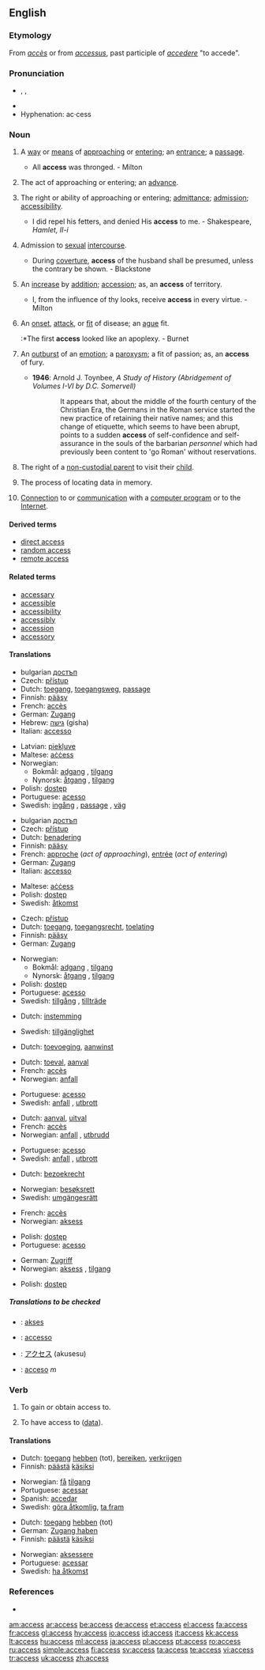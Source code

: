 ==English==

{{rank|ordinary|forms|complete|949|access|ways|grave|serious}}

===Etymology===
From {{F.}} ''[[accès]]'' or from {{L.}} ''[[accessus]]'', past participle of ''[[accedere]]'' "to accede".

===Pronunciation===
*{{AHD|ăkʹsĕs}}, {{IPA|/ˈæk.sɛs/}}, {{SAMPA|/"{ksEs/}}
*{{audio|en-us-access.ogg|Audio (US)}}
*Hyphenation: ac&middot;cess

===Noun===
{{en-noun|es|-}}

# {{uncountable}} A [[way]] or [[means]] of [[approach]]ing or [[enter]]ing; an [[entrance]]; a [[passage]].
#* All '''access''' was thronged. - Milton
# {{uncountable}} The act of approaching or entering; an [[advance]].
# {{uncountable}} The right or ability of approaching or entering; [[admittance]]; [[admission]]; [[accessibility]].
#* I did repel his fetters, and denied His '''access''' to me. - Shakespeare, ''Hamlet, II-i''
# {{uncountable}} Admission to [[sexual]] [[intercourse]].
#* During [[coverture]], '''access''' of the husband shall be presumed, unless the contrary be shown. - Blackstone
# {{countable}} An [[increase]] by [[addition]]; [[accession]]; as, an '''access''' of territory.
#* I, from the influence of thy looks, receive '''access''' in every virtue. - Milton
# {{countable}} An [[onset]], [[attack]], or [[fit]] of disease; an [[ague]] fit.
#:*The first '''access''' looked like an apoplexy. - Burnet
# {{countable}} An [[outburst]] of an [[emotion]]; a [[paroxysm]]; a fit of passion; as, an '''access''' of fury.
#* '''1946''': Arnold J. Toynbee, ''A Study of History (Abridgement of Volumes I-VI by D.C. Somervell)''
#:: It appears that, about the middle of the fourth century of the Christian Era, the Germans in the Roman service started the new practice of retaining their native names; and this change of etiquette, which seems to have been abrupt, points to a sudden <b>access</b> of self-confidence and self-assurance in the souls of the barbarian ''personnel'' which had previously been content to 'go Roman' without reservations.
# {{uncountable}} {{law}} The right of a [[non-custodial parent]] to visit their [[child]].
# {{uncountable}} {{computing}} The process of locating data in memory.
# {{uncountable}} {{internet}} [[connection|Connection]] to or [[communication]] with a [[computer program]] or to the [[Internet]].

====Derived terms====
*[[direct access]]
*[[random access]]
*[[remote access]]

====Related terms====
* [[accessary]]
* [[accessible]]
* [[accessibility]]
* [[accessibly]]
* [[accession]]
* [[accessory]]

====Translations====
{{trans-top|a way or means of approaching}}
*bulgarian [[достъп]] {{m}}
*Czech: [[přístup]] {{m}}
*Dutch: [[toegang]], [[toegangsweg]], [[passage]]
*Finnish: [[pääsy]]
*French: [[accès]] {{m}}
*German: [[Zugang]] {{m}}
*Hebrew: [[גישה]] (gisha)
*Italian: [[accesso]] {{m}}
{{trans-mid}}
*Latvian: [[piekļuve]]
*Maltese: [[aċċess]]
*Norwegian:
**Bokmål: [[adgang]] {{m}}, [[tilgang]] {{m}}
**Nynorsk: [[åtgang]] {{m}}, [[tilgang]] {{m}}
*Polish: [[dostęp]] {{m}}
*Portuguese: [[acesso]] {{m}}
*Swedish: [[ingång]] {{c}}, [[passage]] {{c}}, [[väg]] {{c}}
{{trans-bottom}}

{{trans-top|the act of approaching or entering}}
*bulgarian [[достъп]] {{m}}
*Czech: [[přístup]] {{m}}
*Dutch: [[benadering]]
*Finnish: [[pääsy]]
*French: [[approche]] {{f}} (''act of approaching''), [[entrée#French|entrée]] {{f}} (''act of entering'')
*German: [[Zugang]] {{m}}
*Italian: [[accesso]] {{m}}
{{trans-mid}}
*Maltese: [[aċċess]]
*Polish: [[dostęp]] {{m}}
*Swedish: [[åtkomst]] {{c}}
{{trans-bottom}}

{{trans-top|the right or ability of approaching or entering}}
*Czech: [[přístup]] {{m}}
*Dutch: [[toegang]], [[toegangsrecht]], [[toelating]]
*Finnish: [[pääsy]]
*German: [[Zugang]] {{m}}
{{trans-mid}}
*Norwegian:
**Bokmål: [[adgang]] {{m}}, [[tilgang]] {{m}}
**Nynorsk: [[åtgang]] {{m}}, [[tilgang]] {{m}}
*Polish: [[dostęp]] {{m}}
*Portuguese: [[acesso]] {{m}}
*Swedish: [[tillgång]] {{c}}, [[tillträde]] {{c}}
{{trans-bottom}}

{{trans-top|admission to sexual intercourse}}
*Dutch: [[instemming]]
{{trans-mid}}
*Swedish: [[tillgänglighet]] {{c}}
{{trans-bottom}}

{{trans-top|an increase by addition}}
*Dutch: [[toevoeging]], [[aanwinst]]
{{trans-mid}}
{{trans-bottom}}

{{trans-top|an onset, attack or fit of disease}}
*Dutch: [[toeval]], [[aanval]]
*French: [[accès]] {{m}}
*Norwegian: [[anfall]] {{n}}
{{trans-mid}}
*Portuguese: [[acesso]] {{m}}
*Swedish: [[anfall]] {{n}}, [[utbrott]] {{n}}
{{trans-bottom}}

{{trans-top|an outburst of an emotion}}
*Dutch: [[aanval]], [[uitval]]
*French: [[accès]] {{m}}
*Norwegian: [[anfall]] {{n}}, [[utbrudd]] {{n}}
{{trans-mid}}
*Portuguese: [[acesso]] {{m}}
*Swedish: [[anfall]] {{n}}, [[utbrott]] {{n}}
{{trans-bottom}}

{{trans-top|the right to visit one's child}}
*Dutch: [[bezoekrecht]] {{n}}
{{trans-mid}}
*Norwegian: [[besøksrett]] {{m}}
*Swedish: [[umgängesrätt]] {{c}}
{{trans-bottom}}

{{trans-top|in computing: the process of locating data in memory}}
*French: [[accès]] {{m}}
*Norwegian: [[aksess]] {{m}}
{{trans-mid}}
*Polish: [[dostęp]] {{m}}
*Portuguese: [[acesso]] {{m}}
{{trans-bottom}}

{{trans-top|communication with a computer program or the Internet}}
*German: [[Zugriff]] {{m}}
*Norwegian: [[aksess]] {{m}}, [[tilgang]] {{m}}
{{trans-mid}}
*Polish: [[dostęp]] {{m}}
{{trans-bottom}}

=====Translations to be checked=====
{{checktrans}}
*{{ttbc|Indonesian}}: [[akses]]
*{{ttbc|Interlingua}}: [[accesso]]
*{{ttbc|Japanese}}: [[アクセス]] (akusesu)
*{{ttbc|Spanish}}: [[acceso]] ''m''

===Verb===
{{en-verb|access|es}}

# {{transitive}} To gain or obtain access to.
# {{transitive}} {{computing}} To have access to ([[data]]).

====Translations====
{{trans-top|to gain or obtain access to}}
*Dutch: [[toegang]] [[hebben]] (tot), [[bereiken]], [[verkrijgen]]
*Finnish: [[päästä]] [[käsiksi]]
{{trans-mid}}
*Norwegian: [[få]] [[tilgang]]
*Portuguese: [[acessar]]
*Spanish: [[accedar]]
*Swedish: [[göra åtkomlig]], [[ta fram]]
{{trans-bottom}}

{{trans-top|computing: to have access to (data)}}
*Dutch: [[toegang]] [[hebben]] (tot)
*German: [[Zugang haben]]
*Finnish: [[päästä]] [[käsiksi]]
{{trans-mid}}
*Norwegian: [[aksessere]]
*Portuguese: [[acessar]]
*Swedish: [[ha åtkomst]]
{{trans-bottom}}

===References===
*{{R:1913}}

[[am:access]]
[[ar:access]]
[[be:access]]
[[de:access]]
[[et:access]]
[[el:access]]
[[fa:access]]
[[fr:access]]
[[gl:access]]
[[hy:access]]
[[io:access]]
[[id:access]]
[[it:access]]
[[kk:access]]
[[lt:access]]
[[hu:access]]
[[ml:access]]
[[ja:access]]
[[pl:access]]
[[pt:access]]
[[ro:access]]
[[ru:access]]
[[simple:access]]
[[fi:access]]
[[sv:access]]
[[ta:access]]
[[te:access]]
[[vi:access]]
[[tr:access]]
[[uk:access]]
[[zh:access]]